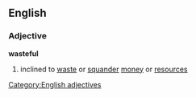 ==English==
===Adjective===
'''wasteful'''
#inclined to [[waste]] or [[squander]] [[money]] or [[resource]]s
[[Category:English adjectives]]